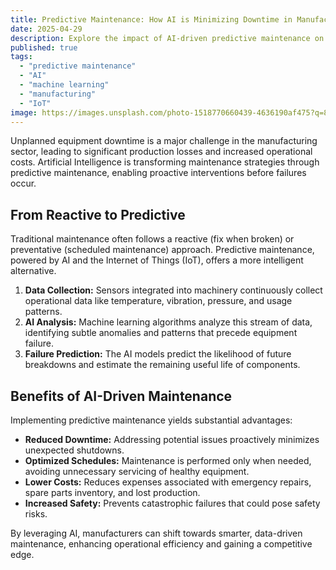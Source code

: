 ```yaml
---
title: Predictive Maintenance: How AI is Minimizing Downtime in Manufacturing
date: 2025-04-29
description: Explore the impact of AI-driven predictive maintenance on operational efficiency and cost savings.
published: true
tags:
  - "predictive maintenance"
  - "AI"
  - "machine learning"
  - "manufacturing"
  - "IoT"
image: https://images.unsplash.com/photo-1518770660439-4636190af475?q=80&w=2940&auto=format&fit=crop&ixlib=rb-4.0.3&ixid=M3wxMjA3fDB8MHxwaG90by1wYWdlfHx8fGVufDB8fHx8fA%3D%3D
---
```


Unplanned equipment downtime is a major challenge in the manufacturing sector, leading to significant production losses and increased operational costs. Artificial Intelligence is transforming maintenance strategies through predictive maintenance, enabling proactive interventions before failures occur.

## From Reactive to Predictive

Traditional maintenance often follows a reactive (fix when broken) or preventative (scheduled maintenance) approach. Predictive maintenance, powered by AI and the Internet of Things (IoT), offers a more intelligent alternative.

1.  **Data Collection:** Sensors integrated into machinery continuously collect operational data like temperature, vibration, pressure, and usage patterns.
2.  **AI Analysis:** Machine learning algorithms analyze this stream of data, identifying subtle anomalies and patterns that precede equipment failure.
3.  **Failure Prediction:** The AI models predict the likelihood of future breakdowns and estimate the remaining useful life of components.

## Benefits of AI-Driven Maintenance

Implementing predictive maintenance yields substantial advantages:

- **Reduced Downtime:** Addressing potential issues proactively minimizes unexpected shutdowns.
- **Optimized Schedules:** Maintenance is performed only when needed, avoiding unnecessary servicing of healthy equipment.
- **Lower Costs:** Reduces expenses associated with emergency repairs, spare parts inventory, and lost production.
- **Increased Safety:** Prevents catastrophic failures that could pose safety risks.

By leveraging AI, manufacturers can shift towards smarter, data-driven maintenance, enhancing operational efficiency and gaining a competitive edge.
